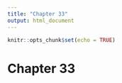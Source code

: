 ```yaml
---
title: "Chapter 33"
output: html_document
---
```


```r
knitr::opts_chunk$set(echo = TRUE)
```

# Chapter 33
